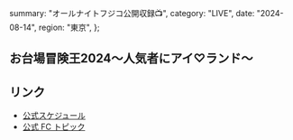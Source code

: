   summary: "オールナイトフジコ公開収録📺",
  category: "LIVE",
  date: "2024-08-14",
  region: "東京",
};

## お台場冒険王2024～人気者にアイ♡ランド～

## リンク

* [公式スケジュール](https://takanenonadeshiko.jp/events/event/お台場冒険王2024～人気者にアイ♡ランド～/)
* [公式 FC トピック](https://takanekofc.com/topics/public/_/34ro17j62egbudz3.html)
